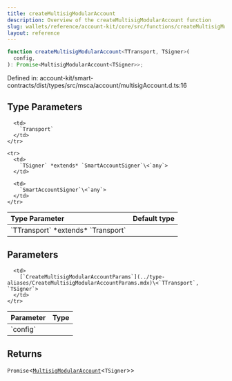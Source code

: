 ```yaml
---
title: createMultisigModularAccount
description: Overview of the createMultisigModularAccount function
slug: wallets/reference/account-kit/core/src/functions/createMultisigModularAccount
layout: reference
---
```


```ts
function createMultisigModularAccount<TTransport, TSigner>(
  config,
): Promise<MultisigModularAccount<TSigner>>;
```

Defined in: account-kit/smart-contracts/dist/types/src/msca/account/multisigAccount.d.ts:16

## Type Parameters

<table>
  <thead>
    <tr>
      <th align="left">Type Parameter</th>
      <th align="left">Default type</th>
    </tr>
  </thead>

  <tbody>
    <tr>
      <td>
        `TTransport` *extends* `Transport`
      </td>

      <td>
        `Transport`
      </td>
    </tr>

    <tr>
      <td>
        `TSigner` *extends* `SmartAccountSigner`\<`any`>
      </td>

      <td>
        `SmartAccountSigner`\<`any`>
      </td>
    </tr>

  </tbody>
</table>

## Parameters

<table>
  <thead>
    <tr>
      <th align="left">Parameter</th>
      <th align="left">Type</th>
    </tr>
  </thead>

  <tbody>
    <tr>
      <td>
        `config`
      </td>

      <td>
        [`CreateMultisigModularAccountParams`](../type-aliases/CreateMultisigModularAccountParams.mdx)\<`TTransport`, `TSigner`>
      </td>
    </tr>

  </tbody>
</table>

## Returns

`Promise`\<[`MultisigModularAccount`](../type-aliases/MultisigModularAccount.mdx)\<`TSigner`>>
